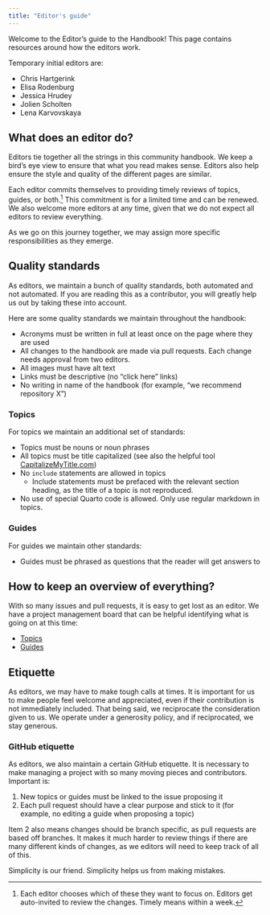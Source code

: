 ```yaml
---
title: "Editor's guide"
---
```


Welcome to the Editor's guide to the Handbook! This page contains resources around how the editors work.

Temporary initial editors are:

* Chris Hartgerink
* Elisa Rodenburg
* Jessica Hrudey
* Jolien Scholten
* Lena Karvovskaya

## What does an editor do?

Editors tie together all the strings in this community handbook. We keep a bird's eye view to ensure that what you read makes sense. Editors also help ensure the style and quality of the different pages are similar.

Each editor commits themselves to providing timely reviews of topics, guides, or both.[^1] This commitment is for a limited time and can be renewed. We also welcome more editors at any time, given that we do not expect all editors to review everything.

[^1]: Each editor chooses which of these they want to focus on. Editors get auto-invited to review the changes. Timely means within a week.

As we go on this journey together, we may assign more specific responsibilities as they emerge.

## Quality standards

As editors, we maintain a bunch of quality standards, both automated and not automated. If you are reading this as a contributor, you will greatly help us out by taking these into account.

Here are some quality standards we maintain throughout the handbook:

* Acronyms must be written in full at least once on the page where they are used
* All changes to the handbook are made via pull requests. Each change needs approval from two editors.
* All images must have alt text
* Links must be descriptive (no "click here" links)
* No writing in name of the handbook (for example, "we recommend repository X")

### Topics

For topics we maintain an additional set of standards:

* Topics must be nouns or noun phrases
* All topics must be title capitalized (see also the helpful tool [CapitalizeMyTitle.com](https://capitalizemytitle.com/style/APA/))
* No `include` statements are allowed in topics
  * Include statements must be prefaced with the relevant section heading, as the title of a topic is not reproduced.
* No use of special Quarto code is allowed. Only use regular markdown in topics.

### Guides

For guides we maintain other standards:

* Guides must be phrased as questions that the reader will get answers to

## How to keep an overview of everything?

With so many issues and pull requests, it is easy to get lost as an editor. We have a project management board that can be helpful identifying what is going on at this time:

* [Topics](https://github.com/orgs/ubvu/projects/7/views/1)
* [Guides](https://github.com/orgs/ubvu/projects/7/views/2)

## Etiquette

As editors, we may have to make tough calls at times. It is important for us to make people feel welcome and appreciated, even if their contribution is not immediately included. That being said, we reciprocate the consideration given to us. We operate under a generosity policy, and if reciprocated, we stay generous.

### GitHub etiquette

As editors, we also maintain a certain GitHub etiquette. It is necessary to make managing a project with so many moving pieces and contributors. Important is:

1. New topics or guides must be linked to the issue proposing it
2. Each pull request should have a clear purpose and stick to it (for example, no editing a guide when proposing a topic)

Item 2 also means changes should be branch specific, as pull requests are based off branches. It makes it much harder to review things if there are many different kinds of changes, as we editors will need to keep track of all of this.

Simplicity is our friend. Simplicity helps us from making mistakes.

<!-- ### Deleting branches

After merging Pull Requests, it is expected to clean up the branch by deleting it. We enable auto deletion upon merging, but if that for some reason does not happen, please go ahead and "Delete branch". We may periodically clean up branches in the repository. -->

<!-- ### Closing pull requests

Not all pull requests make it into the handbook, and that is okay. We want to ensure that pull requests are not closed at random, and provide some norms around doing so.

Stale pull requests can be closed with a note for the contributor that they are welcome to request the pull request to be re-opened. We automatically mark pull requests as stale after 30 days.

Pull requests that provide too much discussion and do not have a pathway to resolution may be closed for being disputed. This does not mean the content goes to waste – here we recommend an issue to be opened to continue the discussion. Please note that disputed topics can only be carried on if done so in a mutually constructive manner. -->
